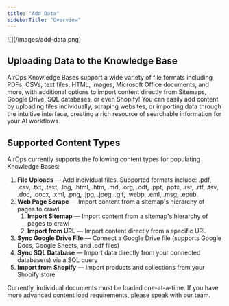 ```yaml
---
title: "Add Data"
sidebarTitle: "Overview"
---
```


<Frame>
![](/images/add-data.png)
</Frame>

## Uploading Data to the Knowledge Base

AirOps Knowledge Bases support a wide variety of file formats including PDFs, CSVs, text files, HTML, images, Microsoft Office documents, and more, with additional options to import content directly from Sitemaps, Google Drive, SQL databases, or even Shopify! You can easily add content by uploading files individually, scraping websites, or importing data through the intuitive interface, creating a rich resource of searchable information for your AI workflows.

## Supported Content Types

AirOps currently supports the following content types for populating Knowledge Bases:

1. **File Uploads** — Add individual files. Supported formats include: .pdf, .csv, .txt, .text, .log, .html, .htm, .md, .org, .odt, .ppt, .pptx, .rst, .rtf, .tsv, .doc, .docx, .xml, .png, .jpg, .jpeg, .gif, .webp, .eml, .msg, .epub.
2. **Web Page Scrape** — Import content from a sitemap's hierarchy of pages to crawl
	1. **Import Sitemap** — Import content from a sitemap's hierarchy of pages to crawl
	2. **Import from URL** — Import content directly from a specific URL
3. **Sync Google Drive File** — Connect a Google Drive file (supports Google Docs, Google Sheets, and .pdf files)
4. **Sync SQL Database** — Import data directly from your connected database(s) via a SQL query
5. **Import from Shopify** — Import products and collections from your Shopify store

<Info>
Currently, individual documents must be loaded one-at-a-time. If you have more advanced content load requirements, please speak with our team.
</Info>
